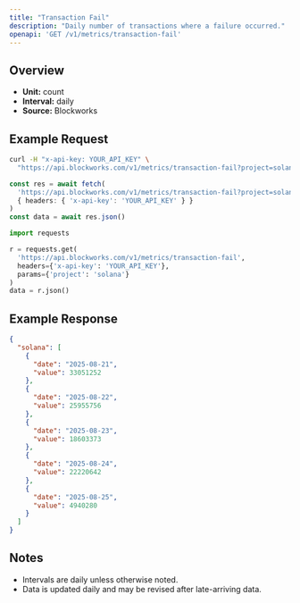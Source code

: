 ```yaml
---
title: "Transaction Fail"
description: "Daily number of transactions where a failure occurred."
openapi: 'GET /v1/metrics/transaction-fail'
---
```


## Overview

- **Unit:** count
- **Interval:** daily
- **Source:** Blockworks

## Example Request

<CodeGroup>

```bash cURL
curl -H "x-api-key: YOUR_API_KEY" \
  "https://api.blockworks.com/v1/metrics/transaction-fail?project=solana"
```

```typescript TypeScript
const res = await fetch(
  'https://api.blockworks.com/v1/metrics/transaction-fail?project=solana',
  { headers: { 'x-api-key': 'YOUR_API_KEY' } }
)
const data = await res.json()
```

```python Python
import requests

r = requests.get(
  'https://api.blockworks.com/v1/metrics/transaction-fail',
  headers={'x-api-key': 'YOUR_API_KEY'},
  params={'project': 'solana'}
)
data = r.json()
```

</CodeGroup>

## Example Response

```json
{
  "solana": [
    {
      "date": "2025-08-21",
      "value": 33051252
    },
    {
      "date": "2025-08-22",
      "value": 25955756
    },
    {
      "date": "2025-08-23",
      "value": 18603373
    },
    {
      "date": "2025-08-24",
      "value": 22220642
    },
    {
      "date": "2025-08-25",
      "value": 4940280
    }
  ]
}
```

## Notes
- Intervals are daily unless otherwise noted.
- Data is updated daily and may be revised after late-arriving data.
